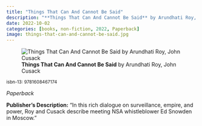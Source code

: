 ```yaml
---
title: "Things That Can And Cannot Be Said"
description: "**Things That Can And Cannot Be Said** by Arundhati Roy, John Cusack"
date: 2022-10-02
categories: [books, non-fiction, 2022, Paperback]
image: things-that-can-and-cannot-be-said.jpg
---
```

![**Things That Can And Cannot Be Said** by Arundhati Roy, John Cusack](things-that-can-and-cannot-be-said.jpg){fig-align="left"}

<sup>isbn-13: 9781608467174</sup>

*Paperback*

**Publisher's Description:**
"In this rich dialogue on surveillance, empire, and power, Roy and Cusack
describe meeting NSA whistleblower Ed Snowden in Moscow."